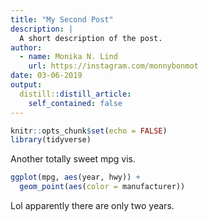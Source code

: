 ```yaml
---
title: "My Second Post"
description: |
  A short description of the post.
author:
  - name: Monika N. Lind
    url: https://instagram.com/monnybonmot
date: 03-06-2019
output:
  distill::distill_article:
    self_contained: false
---
```


```r
knitr::opts_chunk$set(echo = FALSE)
library(tidyverse)
```

Another totally sweet mpg vis.

```r
ggplot(mpg, aes(year, hwy)) +
  geom_point(aes(color = manufacturer))
```

Lol apparently there are only two years.

